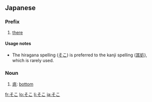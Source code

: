 ==Japanese==
{{Japanese demonstratives}}
===Prefix===
{{ja-pos|h|prefix|kanji=其処|rom=soko}}
# [[there]]

====Usage notes====
*The hiragana spelling ([[そこ]]) is preferred to the kanji spelling ([[其処]]), which is rarely used.

===Noun===
{{ja-noun|h|rom=soko}}
# [[底]]: [[bottom]]

[[fr:そこ]]
[[lo:そこ]]
[[li:そこ]]
[[ja:そこ]]